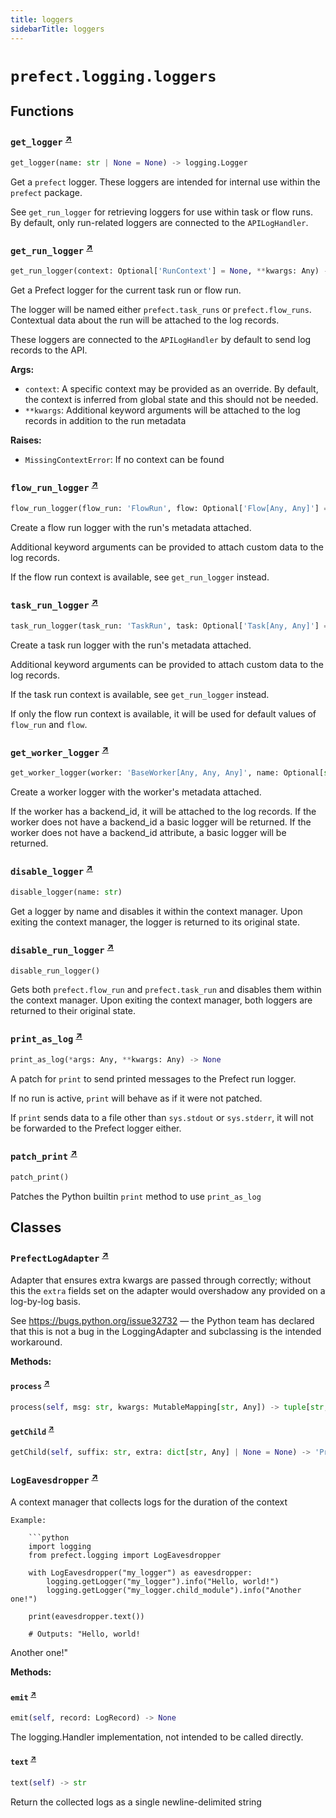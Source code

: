 ```yaml
---
title: loggers
sidebarTitle: loggers
---
```


# `prefect.logging.loggers`

## Functions

### `get_logger` <sup><a href="https://github.com/prefecthq/prefect/blob/main/src/prefect/logging/loggers.py#L65" target="_blank">↗</a></sup>

```python
get_logger(name: str | None = None) -> logging.Logger
```


Get a `prefect` logger. These loggers are intended for internal use within the
`prefect` package.

See `get_run_logger` for retrieving loggers for use within task or flow runs.
By default, only run-related loggers are connected to the `APILogHandler`.


### `get_run_logger` <sup><a href="https://github.com/prefecthq/prefect/blob/main/src/prefect/logging/loggers.py#L94" target="_blank">↗</a></sup>

```python
get_run_logger(context: Optional['RunContext'] = None, **kwargs: Any) -> Union[logging.Logger, LoggingAdapter]
```


Get a Prefect logger for the current task run or flow run.

The logger will be named either `prefect.task_runs` or `prefect.flow_runs`.
Contextual data about the run will be attached to the log records.

These loggers are connected to the `APILogHandler` by default to send log records to
the API.

**Args:**
- `context`: A specific context may be provided as an override. By default, the
context is inferred from global state and this should not be needed.
- `**kwargs`: Additional keyword arguments will be attached to the log records in
addition to the run metadata

**Raises:**
- `MissingContextError`: If no context can be found


### `flow_run_logger` <sup><a href="https://github.com/prefecthq/prefect/blob/main/src/prefect/logging/loggers.py#L166" target="_blank">↗</a></sup>

```python
flow_run_logger(flow_run: 'FlowRun', flow: Optional['Flow[Any, Any]'] = None, **kwargs: str) -> PrefectLogAdapter
```


Create a flow run logger with the run's metadata attached.

Additional keyword arguments can be provided to attach custom data to the log
records.

If the flow run context is available, see `get_run_logger` instead.


### `task_run_logger` <sup><a href="https://github.com/prefecthq/prefect/blob/main/src/prefect/logging/loggers.py#L192" target="_blank">↗</a></sup>

```python
task_run_logger(task_run: 'TaskRun', task: Optional['Task[Any, Any]'] = None, flow_run: Optional['FlowRun'] = None, flow: Optional['Flow[Any, Any]'] = None, **kwargs: Any) -> LoggingAdapter
```


Create a task run logger with the run's metadata attached.

Additional keyword arguments can be provided to attach custom data to the log
records.

If the task run context is available, see `get_run_logger` instead.

If only the flow run context is available, it will be used for default values
of `flow_run` and `flow`.


### `get_worker_logger` <sup><a href="https://github.com/prefecthq/prefect/blob/main/src/prefect/logging/loggers.py#L234" target="_blank">↗</a></sup>

```python
get_worker_logger(worker: 'BaseWorker[Any, Any, Any]', name: Optional[str] = None) -> logging.Logger | LoggingAdapter
```


Create a worker logger with the worker's metadata attached.

If the worker has a backend_id, it will be attached to the log records.
If the worker does not have a backend_id a basic logger will be returned.
If the worker does not have a backend_id attribute, a basic logger will be returned.


### `disable_logger` <sup><a href="https://github.com/prefecthq/prefect/blob/main/src/prefect/logging/loggers.py#L260" target="_blank">↗</a></sup>

```python
disable_logger(name: str)
```


Get a logger by name and disables it within the context manager.
Upon exiting the context manager, the logger is returned to its
original state.


### `disable_run_logger` <sup><a href="https://github.com/prefecthq/prefect/blob/main/src/prefect/logging/loggers.py#L280" target="_blank">↗</a></sup>

```python
disable_run_logger()
```


Gets both `prefect.flow_run` and `prefect.task_run` and disables them
within the context manager. Upon exiting the context manager, both loggers
are returned to their original state.


### `print_as_log` <sup><a href="https://github.com/prefecthq/prefect/blob/main/src/prefect/logging/loggers.py#L290" target="_blank">↗</a></sup>

```python
print_as_log(*args: Any, **kwargs: Any) -> None
```


A patch for `print` to send printed messages to the Prefect run logger.

If no run is active, `print` will behave as if it were not patched.

If `print` sends data to a file other than `sys.stdout` or `sys.stderr`, it will
not be forwarded to the Prefect logger either.


### `patch_print` <sup><a href="https://github.com/prefecthq/prefect/blob/main/src/prefect/logging/loggers.py#L321" target="_blank">↗</a></sup>

```python
patch_print()
```


Patches the Python builtin `print` method to use `print_as_log`


## Classes

### `PrefectLogAdapter` <sup><a href="https://github.com/prefecthq/prefect/blob/main/src/prefect/logging/loggers.py#L34" target="_blank">↗</a></sup>


Adapter that ensures extra kwargs are passed through correctly; without this
the `extra` fields set on the adapter would overshadow any provided on a
log-by-log basis.

See https://bugs.python.org/issue32732 — the Python team has declared that this is
not a bug in the LoggingAdapter and subclassing is the intended workaround.


**Methods:**

#### `process` <sup><a href="https://github.com/prefecthq/prefect/blob/main/src/prefect/logging/loggers.py#L44" target="_blank">↗</a></sup>

```python
process(self, msg: str, kwargs: MutableMapping[str, Any]) -> tuple[str, MutableMapping[str, Any]]
```

#### `getChild` <sup><a href="https://github.com/prefecthq/prefect/blob/main/src/prefect/logging/loggers.py#L50" target="_blank">↗</a></sup>

```python
getChild(self, suffix: str, extra: dict[str, Any] | None = None) -> 'PrefectLogAdapter'
```

### `LogEavesdropper` <sup><a href="https://github.com/prefecthq/prefect/blob/main/src/prefect/logging/loggers.py#L336" target="_blank">↗</a></sup>


A context manager that collects logs for the duration of the context

    Example:

        ```python
        import logging
        from prefect.logging import LogEavesdropper

        with LogEavesdropper("my_logger") as eavesdropper:
            logging.getLogger("my_logger").info("Hello, world!")
            logging.getLogger("my_logger.child_module").info("Another one!")

        print(eavesdropper.text())

        # Outputs: "Hello, world!
Another one!"


**Methods:**

#### `emit` <sup><a href="https://github.com/prefecthq/prefect/blob/main/src/prefect/logging/loggers.py#L389" target="_blank">↗</a></sup>

```python
emit(self, record: LogRecord) -> None
```

The logging.Handler implementation, not intended to be called directly.


#### `text` <sup><a href="https://github.com/prefecthq/prefect/blob/main/src/prefect/logging/loggers.py#L393" target="_blank">↗</a></sup>

```python
text(self) -> str
```

Return the collected logs as a single newline-delimited string

